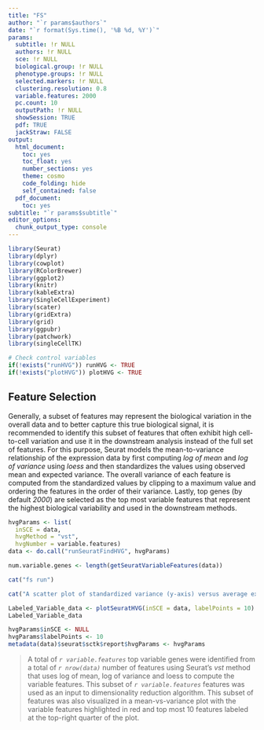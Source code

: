 ```yaml
---
title: "FS"
author: "`r params$authors`"
date: "`r format(Sys.time(), '%B %d, %Y')`"
params:
  subtitle: !r NULL
  authors: !r NULL
  sce: !r NULL
  biological.group: !r NULL
  phenotype.groups: !r NULL
  selected.markers: !r NULL
  clustering.resolution: 0.8
  variable.features: 2000
  pc.count: 10
  outputPath: !r NULL
  showSession: TRUE
  pdf: TRUE
  jackStraw: FALSE
output:
  html_document:
    toc: yes
    toc_float: yes
    number_sections: yes
    theme: cosmo
    code_folding: hide
    self_contained: false
  pdf_document:
    toc: yes
subtitle: "`r params$subtitle`"
editor_options:
  chunk_output_type: console
---
```

```r
library(Seurat)
library(dplyr)
library(cowplot)
library(RColorBrewer)
library(ggplot2)
library(knitr)
library(kableExtra)
library(SingleCellExperiment)
library(scater)
library(gridExtra)
library(grid)
library(ggpubr)
library(patchwork)
library(singleCellTK)
```

```r
# Check control variables
if(!exists("runHVG")) runHVG <- TRUE
if(!exists("plotHVG")) plotHVG <- TRUE
```

## Feature Selection
Generally, a subset of features may represent the biological variation in the overall data and to better capture this true biological signal, it is recommended to identify this subset of features that often exhibit high cell-to-cell variation and use it in the downstream analysis instead of the full set of features. For this purpose, Seurat models the mean-to-variance relationship of the expression data by first computing *log of mean* and *log of variance* using *loess* and then standardizes the values using observed mean and expected variance. The overall variance of each feature is computed from the standardized values by clipping to a maximum value and ordering the features in the order of their variance. Lastly, top genes (by default *2000*) are selected as the top most variable features that represent the highest biological variability and used in the downstream methods.

```r
hvgParams <- list(
  inSCE = data,
  hvgMethod = "vst", 
  hvgNumber = variable.features)
data <- do.call("runSeuratFindHVG", hvgParams)

num.variable.genes <- length(getSeuratVariableFeatures(data))

cat("fs run")
```

```r
cat("A scatter plot of standardized variance (y-axis) versus average expression (x-axis) for each of the gene is visualized below. Top 10 most variable genes are labeled with their gene symbols and the points (genes) highlighted in red are considered as highly variable genes.")
```

```r
Labeled_Variable_data <- plotSeuratHVG(inSCE = data, labelPoints = 10)
Labeled_Variable_data
```

```r
hvgParams$inSCE <- NULL
hvgParams$labelPoints <- 10
metadata(data)$seurat$sctk$report$hvgParams <- hvgParams
```

> A total of *`r variable.features`* top variable genes were identified from a total of *`r nrow(data)`* number of features using Seurat's *vst* method that uses log of mean, log of variance and loess to compute the variable features. This subset of *`r variable.features`* features was used as an input to dimensionality reduction algorithm. This subset of features was also visualized in a mean-vs-variance plot with the variable features highlighted in red and top most 10 features labeled at the top-right quarter of the plot. 